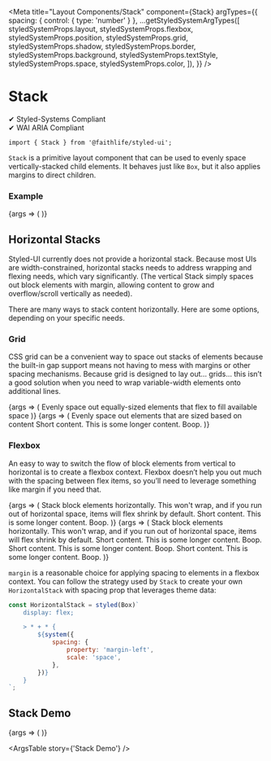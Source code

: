 

<Meta
	title="Layout Components/Stack"
	component={Stack}
	argTypes={{
		spacing: { control: { type: 'number' } },
		...getStyledSystemArgTypes([
			styledSystemProps.layout,
			styledSystemProps.flexbox,
			styledSystemProps.position,
			styledSystemProps.grid,
			styledSystemProps.shadow,
			styledSystemProps.border,
			styledSystemProps.background,
			styledSystemProps.textStyle,
			styledSystemProps.space,
			styledSystemProps.color,
		]),
	}}
/>

# Stack

✔ Styled-Systems Compliant  
✔ WAI ARIA Compliant

`import { Stack } from '@faithlife/styled-ui';`

`Stack` is a primitive layout component that can be used to evenly space vertically-stacked child elements. It behaves just like `Box`, but it also applies margins to direct children.

### Example

<Canvas>
	<Story name="Layout Example" args={{ spacing: 3 }} argTypes={resetArgTypes}>
		{args => (
			<Stack spacing={[4, 6]}>
				<Box height="100px" bg="purple2" />
				<Box height="120px" bg="purple2" />
				<Stack {...args}>
					<Box height="100px" bg="green2" />
					<Box height="100px" bg="green2" />
				</Stack>
				<Box height="80px" bg="purple2" />
			</Stack>
		)}
	</Story>
</Canvas>

## Horizontal Stacks

Styled-UI currently does not provide a horizontal stack. Because most UIs are width-constrained, horizontal stacks needs to address wrapping and flexing needs, which vary significantly. (The vertical Stack simply spaces out block elements with margin, allowing content to grow and overflow/scroll vertically as needed).

There are many ways to stack content horizontally. Here are some options, depending on your specific needs.

### Grid

CSS grid can be a convenient way to space out stacks of elements because the built-in gap support means not having to mess with margins or other spacing mechanisms. Because grid is designed to lay out… grids… this isn’t a good solution when you need to wrap variable-width elements onto additional lines.

<Canvas>
	<Story
		name="Even Grid Example"
		args={{ display: 'grid', gridAutoFlow: 'column', gridGap: 4 }}
		argTypes={{
			...resetArgTypes,
			spacing: { table: { disable: true } },
			display: { control: { type: 'text' } },
			...getStyledSystemArgTypes([styledSystemProps.grid]),
		}}
	>
		{args => (
			<Stack spacing={5}>
				<Paragraph>
					Evenly space out equally-sized elements that flex to fill available space
				</Paragraph>
				<Box {...args}>
					<Box height="50px" bg="purple2" />
					<Box height="50px" bg="purple2" />
					<Box height="50px" bg="purple2" />
				</Box>
			</Stack>
		)}
	</Story>
</Canvas>

<Canvas>
	<Story
		name="Content Grid Example"
		args={{ display: 'grid', gridAutoFlow: 'column', gridGap: 4, gridAutoColumns: 'max-content' }}
		argTypes={{
			...resetArgTypes,
			spacing: { table: { disable: true } },
			display: { control: { type: 'text' } },
			...getStyledSystemArgTypes([styledSystemProps.grid]),
		}}
	>
		{args => (
			<Stack spacing={5}>
				<Paragraph>Evenly space out elements that are sized based on content</Paragraph>
				<Box {...args}>
					<Box height="50px" bg="purple2">
						Short content.
					</Box>
					<Box height="50px" bg="purple2">
						This is some longer content.
					</Box>
					<Box height="50px" bg="purple2">
						Boop.
					</Box>
				</Box>
			</Stack>
		)}
	</Story>
</Canvas>

### Flexbox

An easy to way to switch the flow of block elements from vertical to horizontal is to create a flexbox context. Flexbox doesn’t help you out much with the spacing between flex items, so you’ll need to leverage something like margin if you need that.

<Canvas>
	<Story
		name="No Wrap Flexbox Example"
		args={{ display: 'flex' }}
		argTypes={{
			...resetArgTypes,
			spacing: { table: { disable: true } },
			display: { control: { type: 'text' } },
			...getStyledSystemArgTypes([styledSystemProps.flexbox]),
		}}
	>
		{args => (
			<Stack spacing={5}>
				<Paragraph>
					Stack block elements horizontally. This won't wrap, and if you run out of horizontal
					space, items will flex shrink by default.
				</Paragraph>
				<Box {...args}>
					<Box height="50px" bg="purple2">
						Short content.
					</Box>
					<Box height="50px" bg="purple2">
						This is some longer content.
					</Box>
					<Box height="50px" bg="purple2">
						Boop.
					</Box>
				</Box>
			</Stack>
		)}
	</Story>
</Canvas>

<Canvas>
	<Story
		name="Wraping Flexbox Example"
		args={{ display: 'flex', flexWrap: 'wrap', maxWidth: '500px' }}
		argTypes={{
			...resetArgTypes,
			spacing: { table: { disable: true } },
			display: { control: { type: 'text' } },
			maxWidth: { control: { type: 'text' } },
			...getStyledSystemArgTypes([styledSystemProps.flexbox]),
		}}
	>
		{args => (
			<Stack spacing={5}>
				<Paragraph>
					Stack block elements horizontally. This won't wrap, and if you run out of horizontal
					space, items will flex shrink by default.
				</Paragraph>
				<Box {...args}>
					<Box height="50px" bg="blue2">
						Short content.
					</Box>
					<Box height="50px" bg="purple2">
						This is some longer content.
					</Box>
					<Box height="50px" bg="green2">
						Boop.
					</Box>
					<Box height="50px" bg="blue2">
						Short content.
					</Box>
					<Box height="50px" bg="purple2">
						This is some longer content.
					</Box>
					<Box height="50px" bg="green2">
						Boop.
					</Box>
					<Box height="50px" bg="blue2">
						Short content.
					</Box>
					<Box height="50px" bg="purple2">
						This is some longer content.
					</Box>
					<Box height="50px" bg="green2">
						Boop.
					</Box>
				</Box>
			</Stack>
		)}
	</Story>
</Canvas>

`margin` is a reasonable choice for applying spacing to elements in a flexbox context. You can follow the strategy used by `Stack` to create your own `HorizontalStack` with spacing prop that leverages theme data:

```javascript
const HorizontalStack = styled(Box)`
	display: flex;

	> * + * {
		${system({
			spacing: {
				property: 'margin-left',
				scale: 'space',
			},
		})}
	}
`;
```

## Stack Demo

<Canvas>
	<Story name="Stack Demo" args={{ spacing: 6 }}>
		{args => (
			<Stack {...args}>
				<Box height="100px" bg="purple2" />
				<Box height="120px" bg="purple2" />
				<Stack spacing={3}>
					<Box height="100px" bg="green2" />
					<Box height="100px" bg="green2" />
				</Stack>
				<Box height="80px" bg="purple2" />
			</Stack>
		)}
	</Story>
</Canvas>

<ArgsTable story={'Stack Demo'} />
